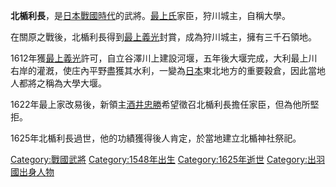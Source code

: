 {{日本武士
|名稱= 北楯利長
|時代= [[战国时代_(日本)|战国时代 (日本)]]至[[江户时代|江户时代]]
|出生日期= [[天文_(後奈良天皇)|天文]]17年（1548念）
|出生地點= 
|逝世日期= [[宽永|宽永]]2年10月20日（1625年11月19日）
|逝世地點= 
|假名= きただて としなが
|羅馬字= 
|幼名= 
|改名= 
|别名= 大学
|諡号= 
|神号= 北楯水神
|戒名= 大椿院殿山翁良公大居士
|洗禮名= 
|墓所= 
|朝廷官位= 
|幕府職位= 
|主君= [[最上義光|最上義光]]→[[最上家親|家親]]→[[最上義俊|義俊]]
|藩= [[山形藩|山形藩]]
|氏族= 北楯氏
|嗣子= 助次郎
}}

'''北楯利長'''，是[[日本|日本]][[戰國_(日本)|戰國時代]]的武將。[[最上氏|最上氏]]家臣，狩川城主，自稱大學。

在關原之戰後，北楯利長得到[[最上義光|最上義光]]封賞，成為狩川城主，擁有三千石領地。

1612年獲[[最上義光|最上義光]]許可，自立谷澤川上建設河堰，五年後大堰完成，大利最上川右岸的灌漑，使庄內平野盡獲其水利，一變為[[日本|日本]]東北地方的重要穀倉，因此當地人都將之稱為大學大堰。

1622年最上家改易後，新領主[[酒井忠勝|酒井忠勝]]希望徵召北楯利長擔任家臣，但為他所堅拒。

1625年北楯利長過世，他的功績獲得後人肯定，於當地建立北楯神社祭祀。

[[Category:戰國武將|Category:戰國武將]]
[[Category:1548年出生|Category:1548年出生]]
[[Category:1625年逝世|Category:1625年逝世]]
[[Category:出羽國出身人物|Category:出羽國出身人物]]